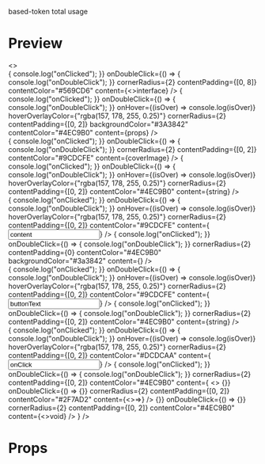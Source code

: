 
<Meta title="code-ui-token/based-token-mix-ex" />

based-token total usage

# Preview

<Preview>
  <Story name="interface example">
    <>
      <div
        style={{
          backgroundColor: "#1E1E1E",
          padding: "20px",
          fontSize: "14px",
        }}
      >
        <BasedToken
          onClick={() => {
            console.log("onClicked");
          }}
          onDoubleClick={() => {
            console.log("onDoubleClick");
          }}
          cornerRadius={2}
          contentPadding={[0, 8]}
          contentColor="#569CD6"
          content={<>interface</>}
        />
        <BasedToken
          onClick={() => {
            console.log("onClicked");
          }}
          onDoubleClick={() => {
            console.log("onDoubleClick");
          }}
          onHover={(isOver) => console.log(isOver)}
          hoverOverlayColor={"rgba(157, 178, 255, 0.25)"}
          cornerRadius={2}
          contentPadding={[0, 2]}
          backgroundColor="#3A3842"
          contentColor="#4EC9B0"
          content={<span style={{ fontSize: "14px" }}>props</span>}
        />
        <Bracket isOpen={true} />
        <br />
        <Tab />
        <BasedToken
          onClick={() => {
            console.log("onClicked");
          }}
          onDoubleClick={() => {
            console.log("onDoubleClick");
          }}
          cornerRadius={2}
          contentPadding={[0, 2]}
          contentColor="#9CDCFE"
          content={<span style={{ fontSize: "14px" }}>coverImage</span>}
        />
        <Colon />
        <BasedToken
          onClick={() => {
            console.log("onClicked");
          }}
          onDoubleClick={() => {
            console.log("onDoubleClick");
          }}
          onHover={(isOver) => console.log(isOver)}
          hoverOverlayColor={"rgba(157, 178, 255, 0.25)"}
          cornerRadius={2}
          contentPadding={[0, 2]}
          contentColor="#4EC9B0"
          content={<span style={{ fontSize: "14px" }}>string</span>}
        />
        <br />
        <Tab />
        <BasedToken
          onClick={() => {
            console.log("onClicked");
          }}
          onDoubleClick={() => {
            console.log("onDoubleClick");
          }}
          onHover={(isOver) => console.log(isOver)}
          hoverOverlayColor={"rgba(157, 178, 255, 0.25)"}
          cornerRadius={2}
          contentPadding={[0, 2]}
          contentColor="#9CDCFE"
          content={<Input value="content" color="#9CDCFE" />}
        />
        <Colon />
        <BasedToken
          onClick={() => {
            console.log("onClicked");
          }}
          onDoubleClick={() => {
            console.log("onDoubleClick");
          }}
          cornerRadius={2}
          contentPadding={0}
          contentColor="#4EC9B0"
          backgroundColor="#3a3842"
          content={<BasedTokenStorybookExample />}
        />
        <br />
        <Tab />
        <BasedToken
          onClick={() => {
            console.log("onClicked");
          }}
          onDoubleClick={() => {
            console.log("onDoubleClick");
          }}
          onHover={(isOver) => console.log(isOver)}
          hoverOverlayColor={"rgba(157, 178, 255, 0.25)"}
          cornerRadius={2}
          contentPadding={[0, 2]}
          contentColor="#9CDCFE"
          content={<Input value="buttonText" color="#9CDCFE" />}
        />
        <Colon />
        <BasedToken
          onClick={() => {
            console.log("onClicked");
          }}
          onDoubleClick={() => {
            console.log("onDoubleClick");
          }}
          cornerRadius={2}
          contentPadding={[0, 2]}
          contentColor="#4EC9B0"
          content={<span style={{ fontSize: "14px" }}>string</span>}
        />
        <br />
        <Tab />
        <BasedToken
          onClick={() => {
            console.log("onClicked");
          }}
          onDoubleClick={() => {
            console.log("onDoubleClick");
          }}
          onHover={(isOver) => console.log(isOver)}
          hoverOverlayColor={"rgba(157, 178, 255, 0.25)"}
          cornerRadius={2}
          contentPadding={[0, 2]}
          contentColor="#DCDCAA"
          content={<Input value="onClick" color="#DCDCAA" />}
        />
        <Colon />
        <BasedToken
          onClick={() => {
            console.log("onClicked");
          }}
          onDoubleClick={() => {
            console.log("onDoubleClick");
          }}
          cornerRadius={2}
          contentPadding={[0, 2]}
          contentColor="#4EC9B0"
          content={
            <>
              <Parentheses isOpen={true} />
              <Parentheses isOpen={false} />
              <BasedToken
                onClick={() => {}}
                onDoubleClick={() => {}}
                cornerRadius={2}
                contentPadding={[0, 2]}
                contentColor="#2F7AD2"
                content={<>=></>}
              />
              <BasedToken
                onClick={() => {}}
                onDoubleClick={() => {}}
                cornerRadius={2}
                contentPadding={[0, 2]}
                contentColor="#4EC9B0"
                content={<>void</>}
              />
            </>
          }
        />
      </div>
    </>
  </Story>
</Preview>

# Props

<Props of={BasedToken} />
